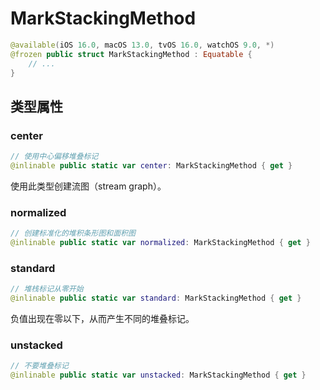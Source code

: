 # MarkStackingMethod

<ToBePolishedAfterTranslation />

<OriginalSource
  title="MarkStackingMethod"
  url="https://developer.apple.com/documentation/charts/markstackingmethod"
  summary="在图表中堆叠标记的方法"
/>

```swift
@available(iOS 16.0, macOS 13.0, tvOS 16.0, watchOS 9.0, *)
@frozen public struct MarkStackingMethod : Equatable {
    // ...
}
```

## 类型属性

### center

```swift
// 使用中心偏移堆叠标记
@inlinable public static var center: MarkStackingMethod { get }
```

使用此类型创建流图（stream graph）。

### normalized

```swift
// 创建标准化的堆积条形图和面积图
@inlinable public static var normalized: MarkStackingMethod { get }
```

### standard

```swift
// 堆栈标记从零开始
@inlinable public static var standard: MarkStackingMethod { get }
```

负值出现在零以下，从而产生不同的堆叠标记。

### unstacked

```swift
// 不要堆叠标记
@inlinable public static var unstacked: MarkStackingMethod { get }
```
